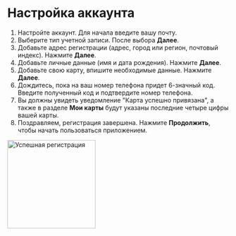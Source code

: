 # Настройка аккаунта
1. Настройте аккаунт. Для начала введите вашу почту.
2. Выберите тип учетной записи. После выбора **Далее**.
3. Добавьте адрес регистрации (адрес, город или регион, почтовый индекс). Нажмите **Далее**.
4. Добавьте личные данные (имя и дата рождения). Нажмите **Далее**.
5. Добавьте свою карту, впишите необходимые данные. Нажмите **Далее**.
6. Дождитесь, пока на ваш номер телефона придет 6-значный код. Введите полученный код и подтвердите номер телефона.
7. Вы должны увидеть уведомление "Карта успешно привязана", а также в разделе **Мои карты** будут указаны последние четыре цифры вашей карты.
8. Поздравляем, регистрация завершена. Нажмите **Продолжить**, чтобы начать пользоваться приложением.

<img src="../img/Success Forget Password.png" alt="Успешная регистрация" width="200">

